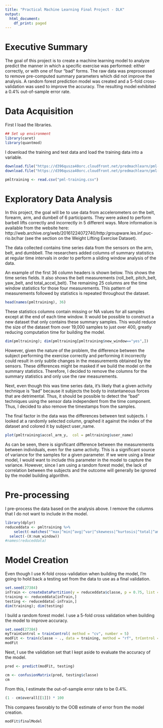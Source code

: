 ```yaml
---
title: "Practical Machine Learning Final Project - DLK"
output:
  html_document:
    df_print: paged
---
```

# Executive Summary

The goal of this project is to create a machine learning model to analyze predict the manner in which a specific exercise was performed: either correctly, or with one of four "bad" forms.  The raw data was preprocessed to remove pre-computed summary parameters which did not improve the analysis.  A random forest prediction model was created and a 5-fold cross-validation was used to improve the accuracy.  The resulting model exhibited a 0.4% out-of-sample error rate.

# Data Acquisition 
First I load the libraries.
```r
## Set up environment
library(caret)
library(quantmod)
```

I download the training and test data and load the training data into a variable.

```r
download.file("https://d396qusza40orc.cloudfront.net/predmachlearn/pml-training.csv", "pml-training.csv")
download.file("https://d396qusza40orc.cloudfront.net/predmachlearn/pml-testing.csv", "pml-testing.csv")

pmltraining <- read.csv("pml-training.csv")
```

# Exploratory Data Analysis

In this project, the goal will be to use data from accelerometers on the belt, forearm, arm, and dumbell of 6 participants. They were asked to perform barbell lifts correctly and incorrectly in 5 different ways. More information is available from the website here: http://web.archive.org/web/20161224072740/http:/groupware.les.inf.puc-rio.br/har (see the section on the Weight Lifting Exercise Dataset).

The data collected contains time series data from the sensors on the arm, belt, and dumbbell.  The researchers added columns of summary statistics at regular time intervals in order to perform a sliding window analysis of the data.    

An example of the first 36 column headers is shown below.  This shows the time series fields.  It also shows the belt measurements (roll_belt, pitch_belt, yaw_belt, and total_accel_belt).  The remaining 25 columns are the time window statistics for those four measurements.  This pattern of measurements followed by statistics is repeated throughout the dataset.  
```r
head(names(pmltraining), 36)
```

These statistics columns contain missing or NA values for all samples except at the end of each time window.  It would be possible to construct a new dataset that only contains these summary samples.  This would reduce the size of the dataset from over 19,000 samples to just over 400, greatly reducing computation time for building the model.   

```r
dim(pmltraining); dim(pmltraining[pmltraining$new_window=="yes",])
```

However, given the nature of the problem, the difference between the subject performing the exercise correctly and performing it incorrectly could result in only subtle changes in the measurements obtained by the sensors.  These differences might be masked if we build the model on the summary statistics.  Therefore, I decided to remove the columns for the summary statistics and only use the raw measurements.

Next, even though this was time series data, it's likely that a given activity technique is "bad" because it subjects the body to instantaneous forces that are detrimental.  Thus, it should be possible to detect the "bad" techniques using the sensor data independent from the time component.  Thus, I decided to also remove the timestamps from the samples.  

The final factor in the data was the differences between test subjects.  I looked at a randomly selected column, graphed it against the index of the dataset and colored it by subject user_name.  


```r
plot(pmltraining$accel_arm_y,  col = pmltraining$user_name)

```

As can be seen, there is significant difference between the measurements between individuals, even for the same activity.  This is a significant source of variance for the samples for a given parameter.  If we were using a linear model, I would want to include this parameter in the model to capture the variance.  However, since I am using a random forest model, the lack of correlation between the subjects and the outcome will generally be ignored by the model building algorithm.  

# Pre-processing

I pre-process the data based on the analysis above.  I remove the columns that I do not want to include in the model. 

```r
library(dplyr)
reduceddata <- pmltraining %>% 
    select(-matches("^max|^min|^avg|^var|^skewness|^kurtosis|^total|^amplitude|^stddev")) %>%
  select(-(X:num_window))
#names(reduceddata)
```

# Model Creation

Even though I use K-fold cross-validation when building the model, I'm going to hold back a testing set from the data to use as a final validation.  
```r
set.seed(27384)
inTrain <- createDataPartition(y = reduceddata$classe, p = 0.75, list = FALSE)
training <- reduceddata[inTrain,]
testing <- reduceddata[-inTrain,]
dim(training); dim(testing)
```

I build a random forest model.  I use a 5-fold cross validation when building the model to improve accuracy.  

```r
set.seed(27384)
myTrainControl = trainControl( method = "cv", number = 5)
modFit <- train(classe ~ ., data = training, method = "rf", trControl = myTrainControl)
modFit
```

Next, I use the validation set that I kept aside to evaluate the accuracy of the model. 

```r
pred <- predict(modFit, testing)

cm <- confusionMatrix(pred, testing$classe)
cm
```

From this, I estimate the out-of-sample error rate to be 0.4%.

```r
(1 - cm$overall[[1]]) * 100
```

This compares favorably to the OOB estimate of error from the model creation. 
```r
modFit$finalModel

```

